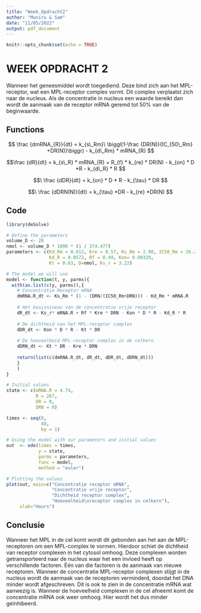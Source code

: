 ```yaml
---
title: "Week_Opdracht2"
author: "Muniru & Sam"
date: "11/05/2022"
output: pdf_document
---
```


```r
knitr::opts_chunk$set(echo = TRUE)
```

# WEEK OPDRACHT 2

Wanneer het geneesmiddel wordt toegediend. Deze bind zich aan het MPL-receptor, wat een MPL-receptor complex vormt. Dit complex verplaatst zich naar de nucleus. Als de concentratie in nucleus een waarde bereikt dan wordt de aanmaak van de receptor mRNA geremd tot 50% van de beginwaarde.

## Functions

$$ \frac {dmRNA_{R}}{dt} = k_{s\_Rm}\ \biggl(1-\frac {DR(N)}{IC_{50\_Rm} +DR(N)}\biggr) - k_{d\_Rm} * mRNA_{R} $$

$$\frac {dR}{dt} = k_{s\_R} * mRNA_{R} + R_{f} * k_{re} * DR(N) - k_{on} * D *R - k_{d\_R} * R   $$

$$\ \frac {dDR}{dt} = k_{on} * D * R - k_{\tau} * DR $$

$$\ \frac {dDRN(N)}{dt} = k_{\tau} *DR - k_{re} *DR(N)  $$

## Code

```r
library(deSolve)

# Define the parameters
volume_D <- 20
nmol <- volume_D * 1000 * (1 / 374.477) 
parameters <- c(Kd_Rm = 0.612, Kre = 0.57, Ks_Rm = 2.90, IC50_Rm = 26.2, 
                Kd_R = 0.0572, Rf = 0.49, Kon= 0.00329,
                Kt = 0.63, D=nmol, Ks_r = 3.22)

# The model we will use
model <- function(t, y, parms){
  with(as.list(c(y, parms)),{
    # Concentratie Receptor mRNA
    dmRNA.R_dt <- Ks_Rm * (1 - (DRN/(IC50_Rm+DRN))) - Kd_Rm * mRNA.R
    
    # Het basisniveau van de concentratie vrije receptor
    dR_dt <- Ks_r* mRNA.R + Rf * Kre * DRN - Kon * D * R - Kd_R * R
    
    # De dichtheid van het MPL-receptor complex
    dDR_dt <- Kon * D * R - Kt * DR
    
    # De hoeveelheid MPL-receptor complex in de celkern
    dDRN_dt <- Kt * DR - Kre * DRN
    
    return(list(c(dmRNA.R_dt, dR_dt, dDR_dt, dDRN_dt)))
    }
    )
}

# Initial values
state <- c(mRNA.R = 4.74,
           R = 267,
           DR = 0,
           DRN = 0)

times <- seq(0,
             48,
             by = 1)

# Using the model with our parameters and initial values
out  <- ode(times = times,
            y = state,
            parms = parameters,
            func = model, 
            method = "euler")

# Plotting the values
plot(out, main=c("Concentratie receptor mRNA",
                 "Concentratie vrije receptor",
                 "Dichtheid receptor complex",
                 "Hoeveelheid\nreceptor complex in celkern"),
     xlab="Hours")
```

## Conclusie

Wanneer het MPL in de cel komt wordt dit gebonden aan het aan de MPL-receptoren om een MPL-complex te vormen. Hierdoor schiet de dichtheid van receptor complexen in het cytosol omhoog. Deze complexen worden getransporteerd naar de nucleus waar het een invloed heeft op verschillende factoren. Één van die factoren is de aanmaak van nieuwe receptoren. Wanneer de concentratie MPL-receptor complexen stijgt in de nucleus wordt de aanmaak van de receptoren verminderd, doordat het DNA minder wordt afgeschreven. Dit is ook te zien in de concentratie mRNA wat aanwezig is. Wanneer de hoeveelheid complexen in de cel afneemt komt de concentratie mRNA ook weer omhoog. Hier wordt het dus minder geïnhibeerd.
